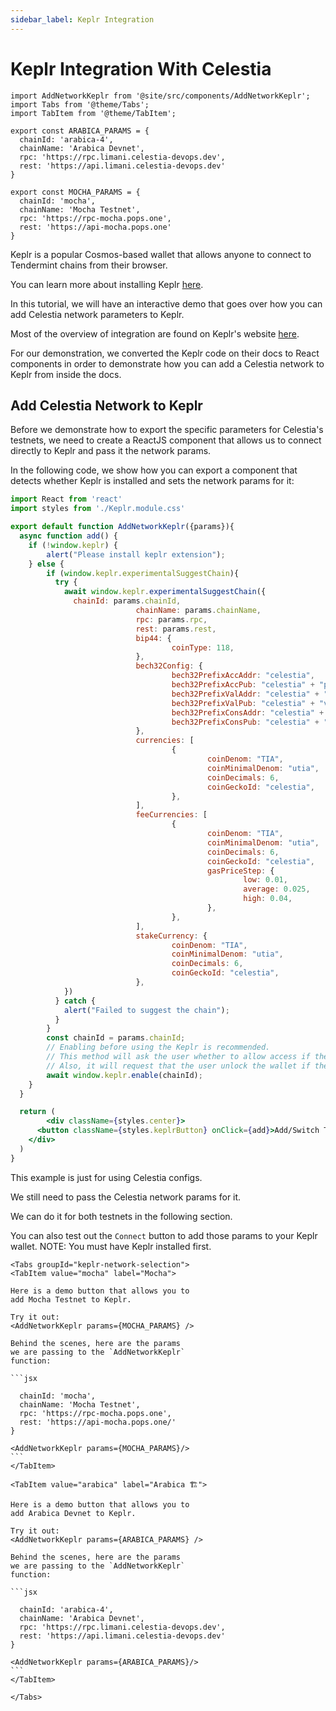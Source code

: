 ```yaml
---
sidebar_label: Keplr Integration 
---
```


# Keplr Integration With Celestia

````mdx-code-block
import AddNetworkKeplr from '@site/src/components/AddNetworkKeplr';
import Tabs from '@theme/Tabs';
import TabItem from '@theme/TabItem';

export const ARABICA_PARAMS = {
  chainId: 'arabica-4',
  chainName: 'Arabica Devnet',
  rpc: 'https://rpc.limani.celestia-devops.dev',
  rest: 'https://api.limani.celestia-devops.dev'
}

export const MOCHA_PARAMS = {
  chainId: 'mocha',
  chainName: 'Mocha Testnet',
  rpc: 'https://rpc-mocha.pops.one',
  rest: 'https://api-mocha.pops.one'
}
````

Keplr is a popular Cosmos-based wallet that allows anyone
to connect to Tendermint chains from their browser.

You can learn more about installing Keplr [here](https://www.keplr.app/download).

In this tutorial, we will have an interactive demo that goes over how
you can add Celestia network parameters to Keplr.

Most of the overview of integration are found on Keplr's website
[here](https://docs.keplr.app/api).

For our demonstration, we converted the Keplr code on their docs
to React components in order to demonstrate how you can add a Celestia
network to Keplr from inside the docs.

## Add Celestia Network to Keplr

Before we demonstrate how to export the specific parameters for
Celestia's testnets, we need to create a ReactJS component
that allows us to connect directly to Keplr and pass it the network
params.

In the following code, we show how you can export a component
that detects whether Keplr is installed and sets the network
params for it:

```jsx
import React from 'react'
import styles from './Keplr.module.css'

export default function AddNetworkKeplr({params}){
  async function add() {
    if (!window.keplr) {
        alert("Please install keplr extension");
    } else {
        if (window.keplr.experimentalSuggestChain){
          try {
            await window.keplr.experimentalSuggestChain({
              chainId: params.chainId, 
							chainName: params.chainName,
							rpc: params.rpc,
							rest: params.rest,
							bip44: {
									coinType: 118,
							},
							bech32Config: {
									bech32PrefixAccAddr: "celestia",
									bech32PrefixAccPub: "celestia" + "pub",
									bech32PrefixValAddr: "celestia" + "valoper",
									bech32PrefixValPub: "celestia" + "valoperpub",
									bech32PrefixConsAddr: "celestia" + "valcons",
									bech32PrefixConsPub: "celestia" + "valconspub",
							},
							currencies: [ 
									{ 
											coinDenom: "TIA", 
											coinMinimalDenom: "utia", 
											coinDecimals: 6, 
											coinGeckoId: "celestia", 
									}, 
							],
							feeCurrencies: [
									{
											coinDenom: "TIA",
											coinMinimalDenom: "utia",
											coinDecimals: 6,
											coinGeckoId: "celestia",
											gasPriceStep: {
													low: 0.01,
													average: 0.025,
													high: 0.04,
											},
									},
							],
							stakeCurrency: {
									coinDenom: "TIA",
									coinMinimalDenom: "utia",
									coinDecimals: 6,
									coinGeckoId: "celestia",
							},   
            }) 
          } catch {
            alert("Failed to suggest the chain");
          }
        }
        const chainId = params.chainId;
        // Enabling before using the Keplr is recommended.
        // This method will ask the user whether to allow access if they haven't visited this website.
        // Also, it will request that the user unlock the wallet if the wallet is locked.
        await window.keplr.enable(chainId);
    }
  }

  return (
		<div className={styles.center}>
      <button className={styles.keplrButton} onClick={add}>Add/Switch To {params.chainName}</button> 
    </div>
  )
}
```

This example is just for using Celestia configs.

We still need to pass the Celestia network params for it.

We can do it for both testnets in the following section.

You can also test out the `Connect` button to add those
params to your Keplr wallet. NOTE: You must have Keplr installed
first.

````mdx-code-block
<Tabs groupId="keplr-network-selection">
<TabItem value="mocha" label="Mocha">

Here is a demo button that allows you to
add Mocha Testnet to Keplr.

Try it out:
<AddNetworkKeplr params={MOCHA_PARAMS} />

Behind the scenes, here are the params
we are passing to the `AddNetworkKeplr`
function:

```jsx

  chainId: 'mocha',
  chainName: 'Mocha Testnet',
  rpc: 'https://rpc-mocha.pops.one',
  rest: 'https://api-mocha.pops.one/'
}

<AddNetworkKeplr params={MOCHA_PARAMS}/>
```
</TabItem>

<TabItem value="arabica" label="Arabica 🏗️">

Here is a demo button that allows you to
add Arabica Devnet to Keplr.

Try it out:
<AddNetworkKeplr params={ARABICA_PARAMS} />

Behind the scenes, here are the params
we are passing to the `AddNetworkKeplr`
function:

```jsx

  chainId: 'arabica-4',
  chainName: 'Arabica Devnet',
  rpc: 'https://rpc.limani.celestia-devops.dev',
  rest: 'https://api.limani.celestia-devops.dev'
}

<AddNetworkKeplr params={ARABICA_PARAMS}/>
```
</TabItem>

</Tabs>
````
